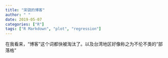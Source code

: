 ```yaml
---
title: "宋骁的博客"
author: " "
date: 2019-05-07
categories: ["R"]
tags: ["R Markdown", "plot", "regression"]
---
```


在我看来，“博客”这个词都快被淘汰了。以及台湾地区好像称之为不伦不类的“部落格”
